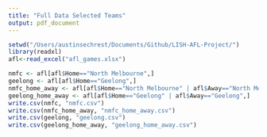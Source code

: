 ```yaml
---
title: "Full Data Selected Teams"
output: pdf_document
---
```


```r
setwd("/Users/austinsechrest/Documents/Github/LISH-AFL-Project/")
library(readxl)
afl<-read_excel("afl_games.xlsx")
```

```r
nmfc <- afl[afl$Home=="North Melbourne",]
geelong <- afl[afl$Home=="Geelong",]
nmfc_home_away <- afl[afl$Home=="North Melbourne" | afl$Away=="North Melbourne",]
geelong_home_away <- afl[afl$Home=="Geelong" | afl$Away=="Geelong",]
write.csv(nmfc, "nmfc.csv")
write.csv(nmfc_home_away, "nmfc_home_away.csv")
write.csv(geelong, "geelong.csv")
write.csv(geelong_home_away, "geelong_home_away.csv")
```